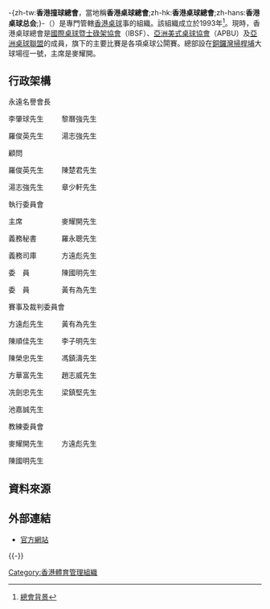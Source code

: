 {{NoteTA |G1=Sports|1=zh-cn:台球; zh-tw:撞球; zh-hk:桌球; zh-mo:桌球; zh-sg:桌球; zh-my:桌球;}}
{{Infobox Organization
|name = 香港桌球總會<br>Hong Kong Billiard Sports Assiociation
|image_border =
|size =
|caption = 
|motto =
|type = 體育組織
|formation = 1993年
|headquarters = {{flagicon|HKG}} 銅鑼灣掃桿埔大球場徑一號[[奧運大樓|奧運大樓]]1027室
|membership = 
|leader_title = 主席
|leader_name = 麥耀開
|website = [http://www.hkbilliardsports.org.hk/ 香港桌球總會]
}}

-{zh-tw:'''香港撞球總會'''，當地稱'''香港桌球總會''';zh-hk:'''香港桌球總會''';zh-hans:'''香港桌球总会''';}-（{{lang-en|Hong Kong Billiard Sports Assiociation}}）是專門管轄[[香港|香港]][[撞球|桌球]]事的組織。該組織成立於1993年<ref>[http://www.hkbilliardsports.org.hk/main.htm 總會背景]{{webarchive|url=https://web.archive.org/web/20110811065410/http://www.hkbilliardsports.org.hk/main.htm |date=2011-08-11 }}</ref>。現時，香港桌球總會是[[國際桌球暨士碌架協會|國際桌球暨士碌架協會]]（IBSF）、[[亞洲美式桌球協會|亞洲美式桌球協會]]（APBU）及[[亞洲桌球聯盟|亞洲桌球聯盟]]的成員，旗下的主要比賽是各項桌球公閞賽。總部設在[[銅鑼灣|銅鑼灣]][[掃桿埔|掃桿埔]]大球場徑一號，主席是麥耀開。

==行政架構==
{{stack begin | align=center | clear=false | float=center}}
{{Col-begin}}
{{Col-2}}
;永遠名譽會長

李肇球先生 　　 黎曆強先生

羅俊英先生 　　 湯志強先生


;顧問

羅俊英先生 　　 陳楚君先生

湯志強先生 　　 章少軒先生


;執行委員會

主席　　 　　　 麥耀開先生

義務秘書 　　　 羅永聰先生

義務司庫 　　　 方遠彪先生

委　員　 　　　 陳國明先生

委　員　 　　　 黃有為先生

{{Col-2}}
;賽事及裁判委員會

方遠彪先生 　　 黃有為先生

陳順佳先生 　　 李子明先生

陳榮忠先生 　　 馮鎮濤先生

方華富先生 　　 趙志威先生

冼劍忠先生 　　 梁鎮堅先生

池嘉誠先生


;教練委員會

麥耀開先生 　　 方遠彪先生

陳國明先生
{{Col-end}}
{{stack end}}

== 資料來源 ==
{{reflist}}

==外部連結==
* [http://www.hkbilliardsports.org.hk/ 官方網站]

{{-}}
{{香港體育總會}}

[[Category:香港體育管理組織|Category:香港體育管理組織]]